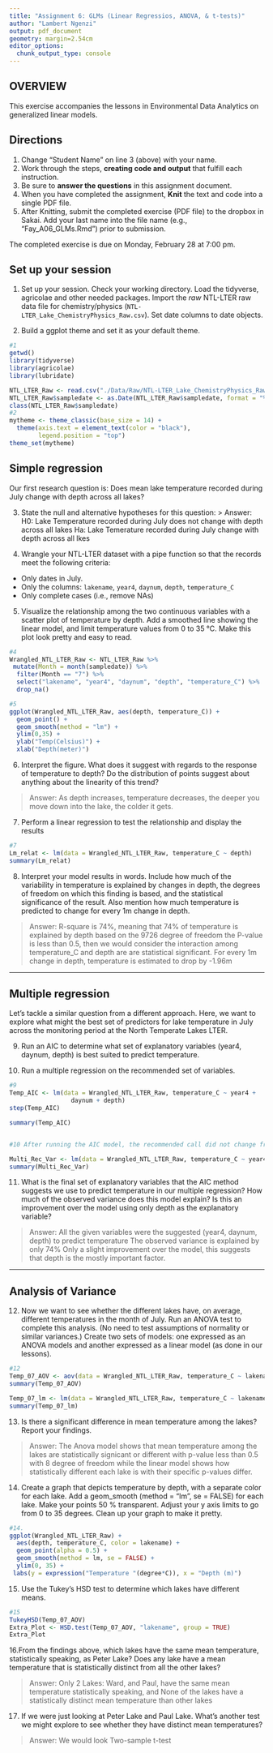 ```yaml
---
title: "Assignment 6: GLMs (Linear Regressios, ANOVA, & t-tests)"
author: "Lambert Ngenzi"
output: pdf_document
geometry: margin=2.54cm
editor_options: 
  chunk_output_type: console
---
```


## OVERVIEW

This exercise accompanies the lessons in Environmental Data Analytics on generalized linear models. 

## Directions
1. Change "Student Name" on line 3 (above) with your name.
2. Work through the steps, **creating code and output** that fulfill each instruction.
3. Be sure to **answer the questions** in this assignment document.
4. When you have completed the assignment, **Knit** the text and code into a single PDF file.
5. After Knitting, submit the completed exercise (PDF file) to the dropbox in Sakai. Add your last name into the file name (e.g., "Fay_A06_GLMs.Rmd") prior to submission.

The completed exercise is due on Monday, February 28 at 7:00 pm.

## Set up your session 
1. Set up your session. Check your working directory. Load the tidyverse, agricolae and other needed packages. Import the *raw* NTL-LTER raw data file for chemistry/physics (`NTL-LTER_Lake_ChemistryPhysics_Raw.csv`). Set date columns to date objects.

2. Build a ggplot theme and set it as your default theme.

```r
#1
getwd()
library(tidyverse)
library(agricolae)
library(lubridate)

NTL_LTER_Raw <- read.csv("./Data/Raw/NTL-LTER_Lake_ChemistryPhysics_Raw.csv", stringsAsFactors = TRUE)
NTL_LTER_Raw$sampledate <- as.Date(NTL_LTER_Raw$sampledate, format = "%m/%d/%y")
class(NTL_LTER_Raw$sampledate)
#2
mytheme <- theme_classic(base_size = 14) +
  theme(axis.text = element_text(color = "black"), 
        legend.position = "top")
theme_set(mytheme)

```

## Simple regression
Our first research question is: Does mean lake temperature recorded during July change with depth across all lakes?

3. State the null and alternative hypotheses for this question:
> Answer:
H0: Lake Temperature recorded during July does not change with depth across all lakes 
Ha: Lake Temerature recorded during July change with depth across all lkes


4.  Wrangle your NTL-LTER dataset with a pipe function so that the records meet the following criteria: 
 * Only dates in July. 
 * Only the columns: `lakename`, `year4`, `daynum`, `depth`, `temperature_C`
 * Only complete cases (i.e., remove NAs)

5. Visualize the relationship among the two continuous variables with a scatter plot of temperature by depth. Add a smoothed line showing the linear model, and limit temperature values from 0 to 35 °C. Make this plot look pretty and easy to read.

```r
#4
Wrangled_NTL_LTER_Raw <- NTL_LTER_Raw %>% 
 mutate(Month = month(sampledate)) %>% 
  filter(Month == "7") %>% 
  select("lakename", "year4", "daynum", "depth", "temperature_C") %>% 
  drop_na()

#5
ggplot(Wrangled_NTL_LTER_Raw, aes(depth, temperature_C)) +
  geom_point() +
  geom_smooth(method = "lm") +
  ylim(0,35) +
  ylab("Temp(Celsius)") +
  xlab("Depth(meter)") 


```


6. Interpret the figure. What does it suggest with regards to the response of temperature to depth? Do the distribution of points suggest about anything about the linearity of this trend?

> Answer: As depth increases, temperature decreases, the deeper you move down
into the lake, the colder it gets. 


7. Perform a linear regression to test the relationship and display the results

```r
#7
Lm_relat <- lm(data = Wrangled_NTL_LTER_Raw, temperature_C ~ depth)
summary(Lm_relat)
```


8. Interpret your model results in words. Include how much of the variability in temperature is explained by changes in depth, the degrees of freedom on which this finding is based, and the statistical significance of the result. Also mention how much temperature is predicted to change for every 1m change in depth. 

> Answer: R-square is 74%, meaning that 74% of temperature is explained by depth
 based on the 9726 degree of freedom 
the P-value is less than 0.5, then we would consider the interaction among 
temperature_C and depth are are statistical significant.
For every 1m change in depth, temperature is estimated to drop by -1.96m 


---

## Multiple regression
Let's tackle a similar question from a different approach. Here, we want to explore what might the best set of predictors for lake temperature in July across the monitoring period at the North Temperate Lakes LTER. 


9. Run an AIC to determine what set of explanatory variables (year4, daynum, depth) is best suited to predict temperature.

10. Run a multiple regression on the recommended set of variables. 

```r
#9
Temp_AIC <- lm(data = Wrangled_NTL_LTER_Raw, temperature_C ~ year4 +
                 daynum + depth)
step(Temp_AIC)

summary(Temp_AIC)


#10 After running the AIC model, the recommended call did not change from previous 

Multi_Rec_Var <- lm(data = Wrangled_NTL_LTER_Raw, temperature_C ~ year4 + daynum + depth)
summary(Multi_Rec_Var)
```

11. What is the final set of explanatory variables that the AIC method suggests we use to predict temperature in our multiple regression? How much of the observed variance does this model explain? Is this an improvement over the model using only depth as the explanatory variable?

> Answer: All the given variables were the suggested (year4, daynum, depth) to 
predict temperature
The observed variance is explained by only 74% 
Only a slight improvement over the model, this suggests that depth is the mostly 
important factor. 



---
## Analysis of Variance

12. Now we want to see whether the different lakes have, on average, different temperatures in the month of July. Run an ANOVA test to complete this analysis. (No need to test assumptions of normality or similar variances.) Create two sets of models: one expressed as an ANOVA models and another expressed as a linear model (as done in our lessons).

```r
#12
Temp_07_AOV <- aov(data = Wrangled_NTL_LTER_Raw, temperature_C ~ lakename)
summary(Temp_07_AOV)

Temp_07_lm <- lm(data = Wrangled_NTL_LTER_Raw, temperature_C ~ lakename)
summary(Temp_07_lm)

```

13. Is there a significant difference in mean temperature among the lakes? Report your findings. 

> Answer: The Anova model shows that mean temperature among the lakes are statistically
signicant or different with p-value less than 0.5 with 8 degree of freedom while 
the linear model shows how statistically different each lake is with their 
specific p-values differ. 



14. Create a graph that depicts temperature by depth, with a separate color for each lake. Add a geom_smooth (method = "lm", se = FALSE) for each lake. Make your points 50 % transparent. Adjust your y axis limits to go from 0 to 35 degrees. Clean up your graph to make it pretty. 

```r
#14.
ggplot(Wrangled_NTL_LTER_Raw) + 
  aes(depth, temperature_C, color = lakename) +
  geom_point(alpha = 0.5) +
  geom_smooth(method = lm, se = FALSE) +
  ylim(0, 35) +
 labs(y = expression("Temperature "(degree*C)), x = "Depth (m)")

```

15. Use the Tukey's HSD test to determine which lakes have different means.

```r
#15
TukeyHSD(Temp_07_AOV)
Extra_Plot <- HSD.test(Temp_07_AOV, "lakename", group = TRUE)
Extra_Plot
```

16.From the findings above, which lakes have the same mean temperature, statistically speaking, as Peter Lake? Does any lake have a mean temperature that is statistically distinct from all the other lakes?

>Answer: Only 2 Lakes: Ward, and Paul, have the same mean temperature
statistically speaking, and 
None of the lakes have a statistically distinct mean temperature than other lakes

 

17. If we were just looking at Peter Lake and Paul Lake. What's another test we might explore to see whether they have distinct mean temperatures? 

>Answer: We would look Two-sample t-test


